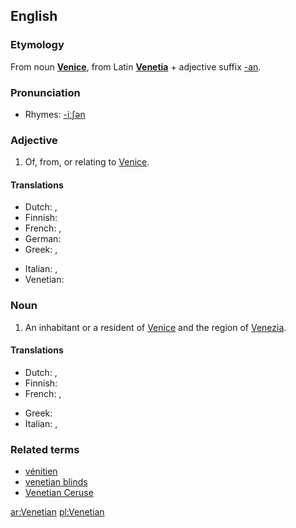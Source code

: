 ==English==

===Etymology===
From noun '''[[Venice]]''', from Latin '''[[Venetia]]''' + adjective suffix [[-an]].

===Pronunciation===
*Rhymes: [[Rhymes:English:-iːʃən|-iːʃən]]

===Adjective===
{{en-adj|-}}

# Of, from, or relating to [[Venice]].

====Translations====
{{trans-top|relating to Venice}}
*Dutch: {{t|nl|Venetiaans}}, {{t|nl|Venetiaanse}}
*Finnish: {{t-|fi|venetsialainen}}
*French: {{t-|fr|vénitien|m}}, {{t-|fr|vénitienne|f}}
*German: {{t|de|venezianisch}}
*Greek: {{t|el|βενετσιάνικος|sc=Grek}}, {{t|el|ενετικός|sc=Grek}}
{{trans-mid}}
*Italian: {{t+|it|veneziano|m}}, {{t+|it|veneziana|f}}
*Venetian: {{tø|vec|venessian|m}}
{{trans-bottom}}

===Noun===
{{en-noun}}

# An inhabitant or a resident of [[Venice]] and the region of [[Venezia]].

====Translations====
{{trans-top|inhabitant of Venice}}
*Dutch: {{t|nl|Venetiaan|m}}, {{t|nl|Venetiaanse|f}}
*Finnish: {{t-|fi|venetsialainen}}
*French: {{t-|fr|vénitien|m}}, {{t-|fr|vénitienne|f}}
{{trans-mid}}
*Greek: {{t|el|Βενετσιάνος|sc=Grek}} {{m}}
*Italian: {{t+|it|veneziano|m}}, {{t+|it|veneziana|f}}
{{trans-bottom}}

===Related terms===
*[[vénitien]]
*[[venetian blinds]]
*[[Venetian Ceruse]]

[[ar:Venetian]]
[[pl:Venetian]]